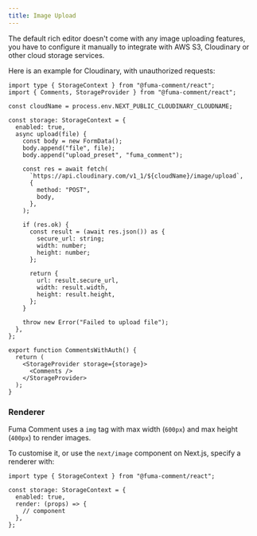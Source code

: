 ```yaml
---
title: Image Upload
---
```


The default rich editor doesn't come with any image uploading features, you have to configure it manually to integrate with AWS S3, Cloudinary or other cloud storage services.

Here is an example for Cloudinary, with unauthorized requests:

```tsx
import type { StorageContext } from "@fuma-comment/react";
import { Comments, StorageProvider } from "@fuma-comment/react";

const cloudName = process.env.NEXT_PUBLIC_CLOUDINARY_CLOUDNAME;

const storage: StorageContext = {
  enabled: true,
  async upload(file) {
    const body = new FormData();
    body.append("file", file);
    body.append("upload_preset", "fuma_comment");

    const res = await fetch(
      `https://api.cloudinary.com/v1_1/${cloudName}/image/upload`,
      {
        method: "POST",
        body,
      },
    );

    if (res.ok) {
      const result = (await res.json()) as {
        secure_url: string;
        width: number;
        height: number;
      };

      return {
        url: result.secure_url,
        width: result.width,
        height: result.height,
      };
    }

    throw new Error("Failed to upload file");
  },
};

export function CommentsWithAuth() {
  return (
    <StorageProvider storage={storage}>
      <Comments />
    </StorageProvider>
  );
}
```

### Renderer

Fuma Comment uses a `img` tag with max width (`600px`) and max height (`400px`) to render images.

To customise it, or use the `next/image` component on Next.js, specify a renderer with:

```tsx
import type { StorageContext } from "@fuma-comment/react";

const storage: StorageContext = {
  enabled: true,
  render: (props) => {
    // component
  },
};
```
